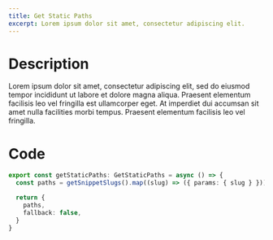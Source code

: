 ```yaml
---
title: Get Static Paths
excerpt: Lorem ipsum dolor sit amet, consectetur adipiscing elit.
---
```


# Description

Lorem ipsum dolor sit amet, consectetur adipiscing elit, sed do eiusmod tempor incididunt ut labore et dolore magna aliqua. Praesent elementum facilisis leo vel fringilla est ullamcorper eget. At imperdiet dui accumsan sit amet nulla facilities morbi tempus. Praesent elementum facilisis leo vel fringilla.

# Code

```typescript
export const getStaticPaths: GetStaticPaths = async () => {
  const paths = getSnippetSlugs().map((slug) => ({ params: { slug } }))

  return {
    paths,
    fallback: false,
  }
}
```
